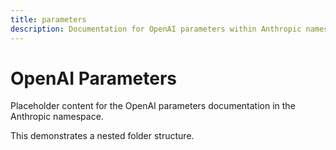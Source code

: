 ```yaml
---
title: parameters
description: Documentation for OpenAI parameters within Anthropic namespace
---
```


# OpenAI Parameters

Placeholder content for the OpenAI parameters documentation in the Anthropic namespace.

This demonstrates a nested folder structure.